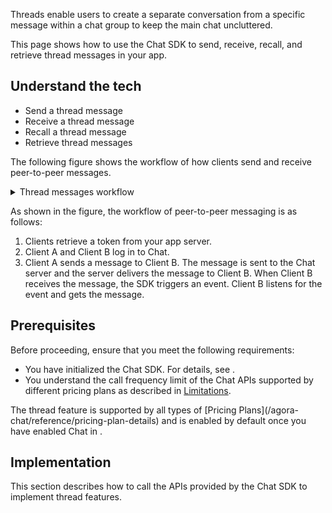 
Threads enable users to create a separate conversation from a specific message within a chat group to keep the main chat uncluttered.

This page shows how to use the Chat SDK to send, receive, recall, and retrieve thread messages in your app.

## Understand the tech

<Understand />

- Send a thread message
- Receive a thread message
- Recall a thread message
- Retrieve thread messages

The following figure shows the workflow of how clients send and receive peer-to-peer messages.

<details>
<summary>Thread messages workflow</summary>

![Thread Messages](/images/chat/thread-messages.png)
</details>

As shown in the figure, the workflow of peer-to-peer messaging is as follows:

1. Clients retrieve a token from your app server.
2. Client A and Client B log in to Chat.
3. Client A sends a message to Client B. The message is sent to the Chat server and the server delivers the message to Client B. When Client B receives the message, the SDK triggers an event. Client B listens for the event and gets the message.


## Prerequisites

Before proceeding, ensure that you meet the following requirements:

- You have initialized the Chat SDK. For details, see <Link to="/agora-chat/get-started/get-started-sdk"><Vg k="GET_STARTED"/></Link>.
- You understand the call frequency limit of the Chat APIs supported by different pricing plans as described in [Limitations](/agora-chat/reference/limitations).

<div class="alert info">The thread feature is supported by all types of [Pricing Plans](/agora-chat/reference/pricing-plan-details) and is enabled by default once you have enabled Chat in <Link to="{{Global.AGORA_CONSOLE_URL}}"><Vg k="CONSOLE" /></Link>.</div>


## Implementation

This section describes how to call the APIs provided by the Chat SDK to implement thread features.

<ProjectImplement />